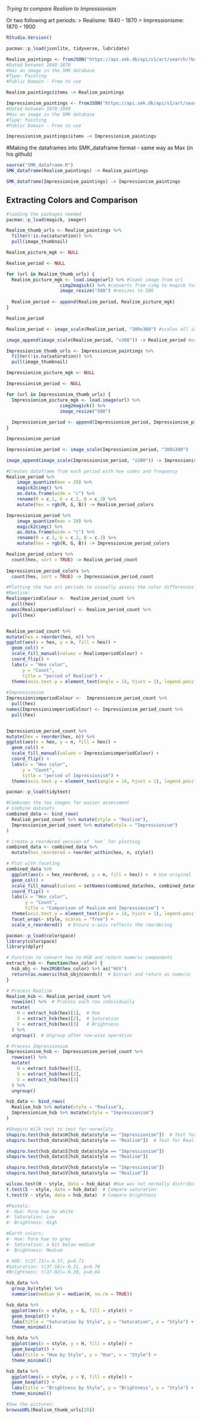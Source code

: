*Trying to compare Realism to Impressionism*

Or two following art periods: 
> Realisme: 1840 - 1870
> Impressionisme:  1870 – 1900

```{r}
RStudio.Version()
```


```{r}
pacman::p_load(jsonlite, tidyverse, lubridate)

Realism_paintings <- fromJSON("https://api.smk.dk/api/v1/art/search/?keys=*&range=[production_dates_start%3A{1840-01-01T00%3A00%3A00.000Z%3B1869-12-31T00%3A00%3A00.000Z}]&filters=[has_image:true],[object_names:maleri],[public_domain:true]&offset=0&rows=2000")
#Dated between 1840-1870
#Has an image in the SMK database
#Type: Painting
#Public Domain - Free to use

Realism_paintings$items -> Realism_paintings

Impressionism_paintings <- fromJSON("https://api.smk.dk/api/v1/art/search/?keys=*&range=[production_dates_start%3A{1870-01-01T00%3A00%3A00.000Z%3B1899-12-31T00%3A00%3A00.000Z}]&filters=[has_image:true],[object_names:maleri],[public_domain:true]&offset=0&rows=2000")
#Dated between 1870-1900
#Has an image in the SMK database
#Type: Painting
#Public Domain - Free to use

Impressionism_paintings$items -> Impressionism_paintings
```
 
#Making the dataframes into SMK_dataframe format - same way as Max (in his github)
```{r}
source("SMK_dataframe.R") 
SMK_dataframe(Realism_paintings) -> Realism_paintings

SMK_dataframe(Impressionism_paintings) -> Impressionism_paintings
```


## Extracting Colors and Comparison
```{r}
#loading the packages needed
pacman::p_load(magick, imager)
```


```{r}
Realism_thumb_urls <- Realism_paintings %>% 
  filter(!is.na(saturation)) %>%  
  pull(image_thumbnail)

Realism_picture_mgk <- NULL

Realism_period <- NULL

for (url in Realism_thumb_urls) {
  Realism_picture_mgk <- load.image(url) %>% #loads image from url 
                    cimg2magick() %>% #converts from cimg to magick format
                    image_resize("500") #resizes to 500
  
  Realism_period <- append(Realism_period, Realism_picture_mgk) 
}
```

```{r}
Realism_period
```

```{r}
Realism_period <- image_scale(Realism_period, "300x300") #scales all images to 300x300 pixels

image_append(image_scale(Realism_period, "x300")) -> Realism_period #ensures all images are the same height for appending
```


```{r}
Impressionism_thumb_urls <- Impressionism_paintings %>% 
  filter(!is.na(saturation)) %>%  
  pull(image_thumbnail)

Impressionism_picture_mgk <- NULL

Impressionism_period <- NULL

for (url in Impressionism_thumb_urls) {
  Impressionism_picture_mgk <- load.image(url) %>% 
                    cimg2magick() %>% 
                    image_resize("500")
  
  Impressionism_period <- append(Impressionism_period, Impressionism_picture_mgk)
}
```

```{r}
Impressionism_period
```

```{r}
Impressionism_period <- image_scale(Impressionism_period, "300x300")

image_append(image_scale(Impressionism_period, "x300")) -> Impressionism_period
```


```{r}
#Creates dataframe from each period with hex codes and frequency
Realism_period %>% 
    image_quantize(max = 20) %>% 
    magick2cimg() %>% 
    as.data.frame(wide = "c") %>% 
    rename(R = c.1, G = c.2, B = c.3) %>% 
    mutate(hex = rgb(R, G, B)) -> Realism_period_colors

Impressionism_period %>% 
    image_quantize(max = 20) %>% 
    magick2cimg() %>% 
    as.data.frame(wide = "c") %>% 
    rename(R = c.1, G = c.2, B = c.3) %>% 
    mutate(hex = rgb(R, G, B)) -> Impressionism_period_colors

Realism_period_colors %>% 
  count(hex, sort = TRUE) -> Realism_period_count
  
Impressionism_period_colors %>% 
  count(hex, sort = TRUE) -> Impressionism_period_count
```


```{r}
#Plotting the two art periods to visually assess the color differences
#Realism:
RealismperiodColour <-  Realism_period_count %>% 
  pull(hex)
names(RealismperiodColour) <- Realism_period_count %>% 
  pull(hex)


Realism_period_count %>%
mutate(hex = reorder(hex, n)) %>%
ggplot(aes(x = hex, y = n, fill = hex)) +
  geom_col() + 
  scale_fill_manual(values = RealismperiodColour) + 
  coord_flip() +
  labs(x = "Hex color",
      y = "Count",
      title = "period of Realism") + 
  theme(axis.text.y = element_text(angle = 14, hjust = 1), legend.position="none") 
  
#Impressionism
ImpressionismperiodColour <-  Impressionism_period_count %>% 
  pull(hex)
names(ImpressionismperiodColour) <- Impressionism_period_count %>% 
  pull(hex)


Impressionism_period_count %>%
mutate(hex = reorder(hex, n)) %>%
ggplot(aes(x = hex, y = n, fill = hex)) +
  geom_col() + 
  scale_fill_manual(values = ImpressionismperiodColour) + 
  coord_flip() +
  labs(x = "Hex color",
      y = "Count",
      title = "period of Impressionism") + 
  theme(axis.text.y = element_text(angle = 14, hjust = 1), legend.position="none")
```


```{r}
pacman::p_load(tidytext)

#Combines the two images for easier assessment
# Combine datasets
combined_data <- bind_rows(
  Realism_period_count %>% mutate(style = "Realism"),
  Impressionism_period_count %>% mutate(style = "Impressionism")
)

# Create a reordered version of `hex` for plotting
combined_data <- combined_data %>%
  mutate(hex_reordered = reorder_within(hex, n, style))

# Plot with faceting
combined_data %>%
  ggplot(aes(x = hex_reordered, y = n, fill = hex)) +  # Use original `hex` for color mapping
  geom_col() + 
  scale_fill_manual(values = setNames(combined_data$hex, combined_data$hex)) +  # Map real hex colors
  coord_flip() +
  labs(x = "Hex color",
       y = "Count",
       title = "Comparison of Realism and Impressionism") + 
  theme(axis.text.y = element_text(angle = 14, hjust = 1), legend.position = "none") +
  facet_wrap(~ style, scales = "free") +
  scale_x_reordered()  # Ensure x-axis reflects the reordering

```

```{r}
pacman::p_load(colorspace)
library(colorspace)
library(dplyr)

# Function to convert hex to HSB and return numeric components
extract_hsb <- function(hex_color) {
  hsb_obj <- hex2RGB(hex_color) %>% as("HSV")
  return(as.numeric(hsb_obj@coords))  # Extract and return as numeric
}

# Process Realism
Realism_hsb <- Realism_period_count %>%
  rowwise() %>%  # Process each row individually
  mutate(
    H = extract_hsb(hex)[1],  # Hue
    S = extract_hsb(hex)[2],  # Saturation
    V = extract_hsb(hex)[3]   # Brightness
  ) %>%
  ungroup()  # Ungroup after row-wise operation

# Process Impressionism
Impressionism_hsb <- Impressionism_period_count %>%
  rowwise() %>%
  mutate(
    H = extract_hsb(hex)[1],
    S = extract_hsb(hex)[2],
    V = extract_hsb(hex)[3]
  ) %>%
  ungroup()

```


```{r}
hsb_data <- bind_rows(
  Realism_hsb %>% mutate(style = "Realism"),
  Impressionism_hsb %>% mutate(style = "Impressionism")
)

```


```{r}
#Shapiro Wilk test to test for normality 
shapiro.test(hsb_data$H[hsb_data$style == "Impressionism"])  # Test for Impressionism
shapiro.test(hsb_data$H[hsb_data$style == "Realism"])  # Test for Realism

shapiro.test(hsb_data$S[hsb_data$style == "Impressionism"])  
shapiro.test(hsb_data$S[hsb_data$style == "Realism"]) 

shapiro.test(hsb_data$V[hsb_data$style == "Impressionism"])  
shapiro.test(hsb_data$V[hsb_data$style == "Realism"]) 
```


```{r}
wilcox.test(H ~ style, data = hsb_data) #Hue was not normally distributed, which is why another test was used
t.test(S ~ style, data = hsb_data)  # Compare saturation
t.test(V ~ style, data = hsb_data)  # Compare brightness

#Pastels:
#- Hue: Pure hue to white
#- Saturation: Low
#- Brightness: High

#Earth colors:
#- Hue: Pure hue to grey
#- Saturation: a bit below medium
#- Brightness: Medium

# HUE: t(37.73)=-0.37, p=0.71
#Saturation: t(37.58)=-0.31, p=0.76
#Brightness: t(37.92)=-0.20, p=0.84

hsb_data %>%
  group_by(style) %>%
  summarise(median_H = median(H, na.rm = TRUE))
```

```{r}
hsb_data %>%
  ggplot(aes(x = style, y = S, fill = style)) +
  geom_boxplot() +
  labs(title = "Saturation by Style", y = "Saturation", x = "Style") +
  theme_minimal()

hsb_data %>%
  ggplot(aes(x = style, y = H, fill = style)) +
  geom_boxplot() +
  labs(title = "Hue by Style", y = "Hue", x = "Style") +
  theme_minimal()

hsb_data %>%
  ggplot(aes(x = style, y = V, fill = style)) +
  geom_boxplot() +
  labs(title = "Brightness by Style", y = "Brightness", x = "Style") +
  theme_minimal()
```



```{r}
#See the pictures: 
browseURL(Realism_thumb_urls[20])
```

